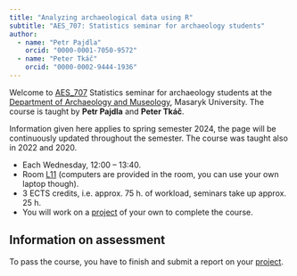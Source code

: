 ```yaml
---
title: "Analyzing archaeological data using R"
subtitle: "AES_707: Statistics seminar for archaeology students"
author: 
  - name: "Petr Pajdla"
    orcid: "0000-0001-7050-9572"
  - name: "Peter Tkáč"
    orcid: "0000-0002-9444-1936"
---
```


Welcome to [AES_707](https://is.muni.cz/predmet/phil/AES_707) Statistics seminar
for archaeology students at the [Department of Archaeology and Museology](https://archeo-muzeo.phil.muni.cz/),
Masaryk University.
The course is taught by **Petr Pajdla** and **Peter Tkáč**.

Information given here applies to spring semester 2024, the page will be
continuously updated throughout the semester.
The course was taught also in 2022 and 2020.

- Each Wednesday, 12:00 -- 13:40.
- Room [L11](https://www.phil.muni.cz/o-nas/kde-nas-najdete/kancelar-28397)
  (computers are provided in the room, you can use your own laptop though).
- 3 ECTS credits, i.e.  approx. 75 h. of workload, seminars take up approx. 25 h.
- You will work on a [project](project.qmd) of your own to complete the
  course.

## Information on assessment

To pass the course, you have to finish and submit a report on your [project](project.qmd).

<!-- By the given date, please send us your project report. -->
<!-- We will go through the reports and either **return it to you with notes** what to -->
<!-- correct etc. or find it good enough to pass the course. -->
<!-- If you need any help, please let us know in advance! -->
